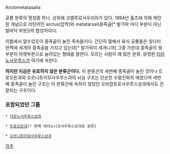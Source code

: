 Arctometatasalia

공룡 분류의 명칭중 하나. 상위에 코엘루로사우리아가 있다.
1994년 홀츠에 의해 제안된 개념으로 라틴어인 arctus(압착)와 metatarsal(중족골[* 발가락 마디 부분이 아닌 발바닥 부분])의 합성어이다.

이름에서 알수있듯이 중족골이 눌린 족속들이다. 간단히 말해서 육식 공룡들은 뒷다리 한짝에 세개의 중족골을 가지고 있는데[* 발가락이 세개니까] 그중 가운데 중족골의 윗부분이 아랫부분으로 눌려있는 형태를 말한다.
모르는 사람이 꽤 많은 분류. 유명한 [[티라노사우루스]]가 여기에 속한다.

'''하지만 지금은 유효하지 않은 분류군이다.''' 이 분류군의 세번째 중족골이 눌린 것이나 트로오돈과와 오르니토미모사우루스과의 뇌실 구조는 단순한 수렴진화의 예였으며 세번째 중족골이 눌린 구조는 이 분류군에 속하지 않았던 오비랍토로사우루스상과에서도 관찰되는 구조이다.

=== 포함'''되었던''' 그룹 ===

 * [[티란노사우루스상과]]

 * [[트로오돈과]][* 현재 데이노니코사우루스상과로 분류]

 * [[오르니토미모사우루스상과]]



[[각주]]
